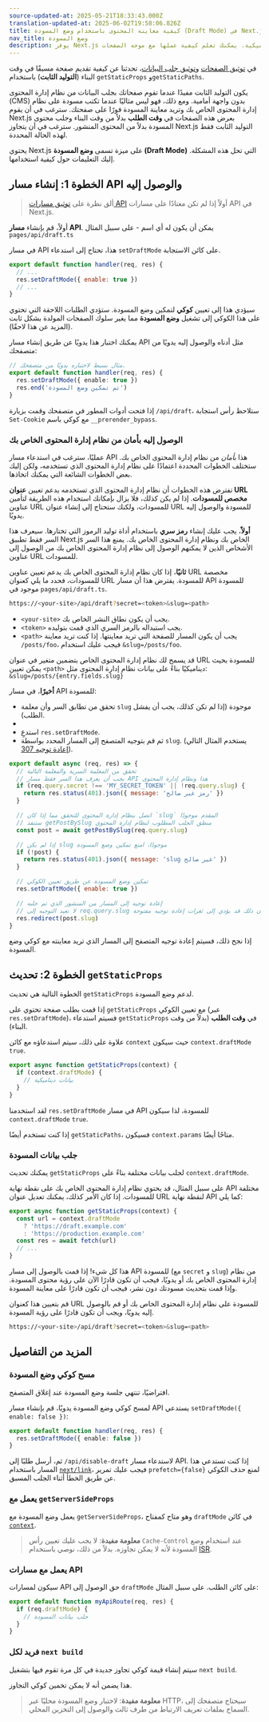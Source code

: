 ```yaml
---
source-updated-at: 2025-05-21T18:33:43.000Z
translation-updated-at: 2025-06-02T19:58:06.826Z
title: كيفية معاينة المحتوى باستخدام وضع المسودة (Draft Mode) في Next.js
nav_title: وضع المسودة
description: يوفر Next.js ميزة وضع المسودة للتبديل بين الصفحات الثابتة والديناميكية. يمكنك تعلم كيفية عملها مع موجه الصفحات (Pages Router).
---
```


في [توثيق الصفحات](/docs/pages/building-your-application/routing/pages-and-layouts) و[توثيق جلب البيانات](/docs/pages/building-your-application/data-fetching)، تحدثنا عن كيفية تقديم صفحة مسبقًا في وقت البناء (**التوليد الثابت**) باستخدام `getStaticProps` و`getStaticPaths`.

يكون التوليد الثابت مفيدًا عندما تقوم صفحاتك بجلب البيانات من نظام إدارة المحتوى (CMS) بدون واجهة أمامية. ومع ذلك، فهو ليس مثاليًا عندما تكتب مسودة على نظام إدارة المحتوى الخاص بك وتريد معاينة المسودة فورًا على صفحتك. سترغب في أن يقوم Next.js بعرض هذه الصفحات في **وقت الطلب** بدلاً من وقت البناء وجلب محتوى المسودة بدلاً من المحتوى المنشور. سترغب في أن يتجاوز Next.js التوليد الثابت فقط لهذه الحالة المحددة.

يحتوي Next.js على ميزة تسمى **وضع المسودة (Draft Mode)** التي تحل هذه المشكلة. إليك التعليمات حول كيفية استخدامها.

## الخطوة 1: إنشاء مسار API والوصول إليه

> ألق نظرة على [توثيق مسارات API](/docs/pages/building-your-application/routing/api-routes) أولاً إذا لم تكن معتادًا على مسارات API في Next.js.

أولاً، قم بإنشاء **مسار API**. يمكن أن يكون له أي اسم - على سبيل المثال `pages/api/draft.ts`

في مسار API هذا، تحتاج إلى استدعاء `setDraftMode` على كائن الاستجابة.

```js
export default function handler(req, res) {
  // ...
  res.setDraftMode({ enable: true })
  // ...
}
```

سيؤدي هذا إلى تعيين **كوكي** لتمكين وضع المسودة. ستؤدي الطلبات اللاحقة التي تحتوي على هذا الكوكي إلى تشغيل **وضع المسودة** مما يغير سلوك الصفحات المولدة بشكل ثابت (المزيد عن هذا لاحقًا).

يمكنك اختبار هذا يدويًا عن طريق إنشاء مسار API مثل أدناه والوصول إليه يدويًا من متصفحك:

```ts filename="pages/api/draft.ts"
// مثال بسيط لاختباره يدويًا من متصفحك.
export default function handler(req, res) {
  res.setDraftMode({ enable: true })
  res.end('تم تمكين وضع المسودة')
}
```

إذا فتحت أدوات المطور في متصفحك وقمت بزيارة `/api/draft`، ستلاحظ رأس استجابة `Set-Cookie` مع كوكي باسم `__prerender_bypass`.

### الوصول إليه بأمان من نظام إدارة المحتوى الخاص بك

عمليًا، سترغب في استدعاء مسار API هذا _بأمان_ من نظام إدارة المحتوى الخاص بك. ستختلف الخطوات المحددة اعتمادًا على نظام إدارة المحتوى الذي تستخدمه، ولكن إليك بعض الخطوات الشائعة التي يمكنك اتخاذها.

تفترض هذه الخطوات أن نظام إدارة المحتوى الذي تستخدمه يدعم تعيين **عنوان URL مخصص للمسودات**. إذا لم يكن كذلك، فلا يزال بإمكانك استخدام هذه الطريقة لتأمين عناوين URL للمسودات، ولكنك ستحتاج إلى إنشاء عنوان URL للمسودة والوصول إليه يدويًا.

**أولاً**، يجب عليك إنشاء **رمز سري** باستخدام أداة توليد الرموز التي تختارها. سيعرف هذا السر فقط تطبيق Next.js الخاص بك ونظام إدارة المحتوى الخاص بك. يمنع هذا السر الأشخاص الذين لا يمكنهم الوصول إلى نظام إدارة المحتوى الخاص بك من الوصول إلى عناوين URL للمسودات.

**ثانيًا**، إذا كان نظام إدارة المحتوى الخاص بك يدعم تعيين عناوين URL مخصصة للمسودات، فحدد ما يلي كعنوان URL للمسودة. يفترض هذا أن مسار API للمسودة موجود في `pages/api/draft.ts`.

```bash filename="Terminal"
https://<your-site>/api/draft?secret=<token>&slug=<path>
```

- `<your-site>` يجب أن يكون نطاق النشر الخاص بك.
- `<token>` يجب استبداله بالرمز السري الذي قمت بتوليده.
- `<path>` يجب أن يكون المسار للصفحة التي تريد معاينتها. إذا كنت تريد معاينة `/posts/foo`، فيجب عليك استخدام `&slug=/posts/foo`.

قد يسمح لك نظام إدارة المحتوى الخاص بتضمين متغير في عنوان URL للمسودة بحيث يمكن تعيين `<path>` ديناميكيًا بناءً على بيانات نظام إدارة المحتوى مثل: `&slug=/posts/{entry.fields.slug}`

**أخيرًا**، في مسار API للمسودة:

- تحقق من تطابق السر وأن معلمة `slug` موجودة (إذا لم تكن كذلك، يجب أن يفشل الطلب).
-
- استدعِ `res.setDraftMode`.
- ثم قم بتوجيه المتصفح إلى المسار المحدد بواسطة `slug`. (يستخدم المثال التالي [إعادة توجيه 307](https://developer.mozilla.org/docs/Web/HTTP/Status/307)).

```js
export default async (req, res) => {
  // تحقق من المعلمة السرية والمعلمة التالية
  // يجب أن يعرف هذا السر فقط مسار API هذا ونظام إدارة المحتوى
  if (req.query.secret !== 'MY_SECRET_TOKEN' || !req.query.slug) {
    return res.status(401).json({ message: 'رمز غير صالح' })
  }

  // اتصل بنظام إدارة المحتوى للتحقق مما إذا كان `slug` المقدم موجودًا
  // ستنفذ getPostBySlug منطق الجلب المطلوب لنظام إدارة المحتوى
  const post = await getPostBySlug(req.query.slug)

  // إذا لم يكن slug موجودًا، امنع تمكين وضع المسودة
  if (!post) {
    return res.status(401).json({ message: 'slug غير صالح' })
  }

  // تمكين وضع المسودة عن طريق تعيين الكوكي
  res.setDraftMode({ enable: true })

  // إعادة توجيه إلى المسار من المنشور الذي تم جلبه
  // لا نعيد التوجيه إلى req.query.slug لأن ذلك قد يؤدي إلى ثغرات إعادة توجيه مفتوحة
  res.redirect(post.slug)
}
```

إذا نجح ذلك، فسيتم إعادة توجيه المتصفح إلى المسار الذي تريد معاينته مع كوكي وضع المسودة.

## الخطوة 2: تحديث `getStaticProps`

الخطوة التالية هي تحديث `getStaticProps` لدعم وضع المسودة.

إذا قمت بطلب صفحة تحتوي على `getStaticProps` مع تعيين الكوكي (عبر `res.setDraftMode`)، فسيتم استدعاء `getStaticProps` في **وقت الطلب** (بدلاً من وقت البناء).

علاوة على ذلك، سيتم استدعاؤه مع كائن `context` حيث سيكون `context.draftMode` `true`.

```js
export async function getStaticProps(context) {
  if (context.draftMode) {
    // بيانات ديناميكية
  }
}
```

لقد استخدمنا `res.setDraftMode` في مسار API للمسودة، لذا سيكون `context.draftMode` `true`.

إذا كنت تستخدم أيضًا `getStaticPaths`، فسيكون `context.params` متاحًا أيضًا.

### جلب بيانات المسودة

يمكنك تحديث `getStaticProps` لجلب بيانات مختلفة بناءً على `context.draftMode`.

على سبيل المثال، قد يحتوي نظام إدارة المحتوى الخاص بك على نقطة نهاية API مختلفة للمسودات. إذا كان الأمر كذلك، يمكنك تعديل عنوان URL لنقطة نهاية API كما يلي:

```js
export async function getStaticProps(context) {
  const url = context.draftMode
    ? 'https://draft.example.com'
    : 'https://production.example.com'
  const res = await fetch(url)
  // ...
}
```

هذا كل شيء! إذا قمت بالوصول إلى مسار API للمسودة (مع `secret` و `slug`) من نظام إدارة المحتوى الخاص بك أو يدويًا، فيجب أن تكون قادرًا الآن على رؤية محتوى المسودة. وإذا قمت بتحديث مسودتك دون نشر، فيجب أن تكون قادرًا على معاينة المسودة.

قم بتعيين هذا كعنوان URL للمسودة على نظام إدارة المحتوى الخاص بك أو قم بالوصول إليه يدويًا، ويجب أن تكون قادرًا على رؤية المسودة.

```bash filename="Terminal"
https://<your-site>/api/draft?secret=<token>&slug=<path>
```

## المزيد من التفاصيل

### مسح كوكي وضع المسودة

افتراضيًا، تنتهي جلسة وضع المسودة عند إغلاق المتصفح.

لمسح كوكي وضع المسودة يدويًا، قم بإنشاء مسار API يستدعي `setDraftMode({ enable: false })`:

```ts filename="pages/api/disable-draft.ts"
export default function handler(req, res) {
  res.setDraftMode({ enable: false })
}
```

ثم، أرسل طلبًا إلى `/api/disable-draft` لاستدعاء مسار API. إذا كنت تستدعي هذا المسار باستخدام [`next/link`](/docs/pages/api-reference/components/link)، فيجب عليك تمرير `prefetch={false}` لمنع حذف الكوكي عن طريق الخطأ أثناء الجلب المسبق.

### يعمل مع `getServerSideProps`

يعمل وضع المسودة مع `getServerSideProps`، وهو متاح كمفتاح `draftMode` في كائن [`context`](/docs/pages/api-reference/functions/get-server-side-props#context-parameter).

> **معلومة مفيدة**: لا يجب عليك تعيين رأس `Cache-Control` عند استخدام وضع المسودة لأنه لا يمكن تجاوزه. بدلاً من ذلك، نوصي باستخدام [ISR](/docs/pages/guides/incremental-static-regeneration).

### يعمل مع مسارات API

سيكون لمسارات API حق الوصول إلى `draftMode` على كائن الطلب. على سبيل المثال:

```js
export default function myApiRoute(req, res) {
  if (req.draftMode) {
    // جلب بيانات المسودة
  }
}
```

### فريد لكل `next build`

سيتم إنشاء قيمة كوكي تجاوز جديدة في كل مرة تقوم فيها بتشغيل `next build`.

هذا يضمن أنه لا يمكن تخمين كوكي التجاوز.

> **معلومة مفيدة**: لاختبار وضع المسودة محليًا عبر HTTP، سيحتاج متصفحك إلى السماح بملفات تعريف الارتباط من طرف ثالث والوصول إلى التخزين المحلي.